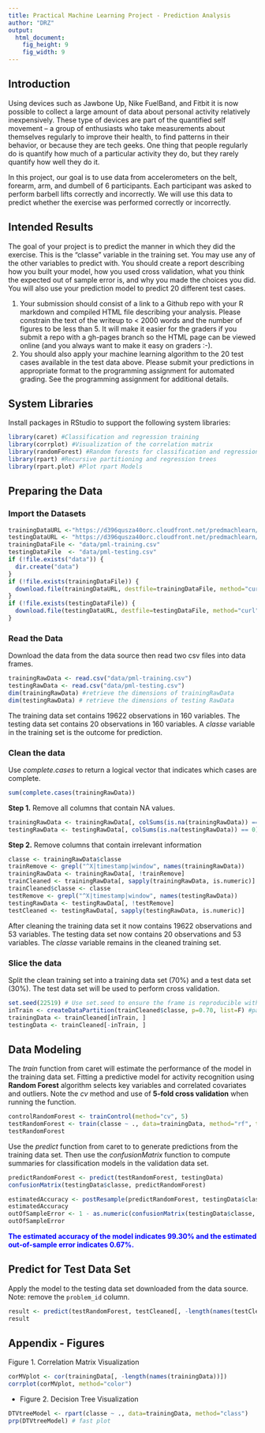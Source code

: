 ```yaml
---
title: Practical Machine Learning Project - Prediction Analysis
author: "DRZ"
output:
  html_document:
    fig_height: 9
    fig_width: 9
---
```



## Introduction  
Using devices such as Jawbone Up, Nike FuelBand, and Fitbit it is now possible to collect a large amount of data about personal activity relatively inexpensively. These type of devices are part of the quantified self movement – a group of enthusiasts who take measurements about themselves regularly to improve their health, to find patterns in their behavior, or because they are tech geeks. One thing that people regularly do is quantify how much of a particular activity they do, but they rarely quantify how well they do it. 

In this project, our goal is to use data from accelerometers on the belt, forearm, arm, and dumbell of 6 participants. Each participant was asked to perform barbell lifts correctly and incorrectly.  We will use this data to predict whether the exercise was performed correctly or incorrectly.  

## Intended Results 
The goal of your project is to predict the manner in which they did the exercise. This is the "classe" variable in the training set. You may use any of the other variables to predict with. You should create a report describing how you built your model, how you used cross validation, what you think the expected out of sample error is, and why you made the choices you did. You will also use your prediction model to predict 20 different test cases. 

1. Your submission should consist of a link to a Github repo with your R markdown and compiled HTML file describing your analysis. Please constrain the text of the writeup to < 2000 words and the number of figures to be less than 5. It will make it easier for the graders if you submit a repo with a gh-pages branch so the HTML page can be viewed online (and you always want to make it easy on graders :-).
2. You should also apply your machine learning algorithm to the 20 test cases available in the test data above. Please submit your predictions in appropriate format to the programming assignment for automated grading. See the programming assignment for additional details. 

## System Libraries 
Install packages in RStudio to support the following system libraries: 
```r
library(caret) #Classification and regression training
library(corrplot) #Visualization of the correlation matrix
library(randomForest) #Random forests for classification and regression
library(rpart) #Recursive partitioning and regression trees
library(rpart.plot) #Plot rpart Models
``` 
## Preparing the Data 
### Import the Datasets
```r
trainingDataURL <-"https://d396qusza40orc.cloudfront.net/predmachlearn/pml-training.csv"
testingDataURL <- "https://d396qusza40orc.cloudfront.net/predmachlearn/pml-testing.csv"
trainingDataFile <- "data/pml-training.csv"
testingDataFile  <- "data/pml-testing.csv"
if (!file.exists("data")) {
  dir.create("data")
}
if (!file.exists(trainingDataFile)) {
  download.file(trainingDataURL, destfile=trainingDataFile, method="curl")
}
if (!file.exists(testingDataFile)) {
  download.file(testingDataURL, destfile=testingDataFile, method="curl")
}
```  
### Read the Data
Download the data from the data source then read two csv files into data frames.  
```r
trainingRawData <- read.csv("data/pml-training.csv")
testingRawData <- read.csv("data/pml-testing.csv")
dim(trainingRawData) #retrieve the dimensions of trainingRawData
dim(testingRawData) # retrieve the dimensions of testing RawData
```
The training data set contains 19622 observations in 160 variables. The testing data set contains 20 observations in 160 variables. A <i>classe</i> variable in the training set is the outcome for prediction. 

### Clean the data
Use <i>complete.cases</i> to return a logical vector that indicates which cases are complete. 
```r
sum(complete.cases(trainingRawData))
```
<b>Step 1.</b> Remove all columns that contain NA values.
```r
trainingRawData <- trainingRawData[, colSums(is.na(trainingRawData)) == 0] 
testingRawData <- testingRawData[, colSums(is.na(testingRawData)) == 0] 
```  
<b>Step 2.</b> Remove columns that contain irrelevant information
```r
classe <- trainingRawData$classe
trainRemove <- grepl("^X|timestamp|window", names(trainingRawData))
trainingRawData <- trainingRawData[, !trainRemove]
trainCleaned <- trainingRawData[, sapply(trainingRawData, is.numeric)]
trainCleaned$classe <- classe
testRemove <- grepl("^X|timestamp|window", names(testingRawData))
testingRawData <- testingRawData[, !testRemove]
testCleaned <- testingRawData[, sapply(testingRawData, is.numeric)]
```
After cleaning the training data set it now contains 19622 observations and 53 variables.  The  testing data set now contains 20 observations and 53 variables. The <i>classe</i> variable remains in the cleaned training set.

### Slice the data
Split the clean training set into a training data set (70%) and a test data set (30%). The test data set will be used to perform cross validation.  
```r
set.seed(22519) # Use set.seed to ensure the frame is reproducible with the same data
inTrain <- createDataPartition(trainCleaned$classe, p=0.70, list=F) #partition the data to 70% training and 30% test data
trainingData <- trainCleaned[inTrain, ]
testingData <- trainCleaned[-inTrain, ]
```

## Data Modeling
The <i>train</i> function from caret will estimate the performance of the model in the training data set.  Fitting a predictive model for activity recognition using **Random Forest** algorithm selects key variables and correlated covariates and outliers. Note the <i>cv</i> method and use of **5-fold cross validation** when running the function.  
```r
controlRandomForest <- trainControl(method="cv", 5)
testRandomForest <- train(classe ~ ., data=trainingData, method="rf", trControl=controlRandomForest, ntree=250)
testRandomForest
```
Use the <i>predict</i> function from caret to to generate predictions from the training data set.  Then use the <i>confusionMatrix</i> function to compute summaries for classification models in the validation data set.  
```r
predictRandomForest <- predict(testRandomForest, testingData)
confusionMatrix(testingData$classe, predictRandomForest)
```
```r
estimatedAccuracy <- postResample(predictRandomForest, testingData$classe)
estimatedAccuracy
outOfSampleError <- 1 - as.numeric(confusionMatrix(testingData$classe, predictRandomForest)$overall[1])
outOfSampleError
```
<p style="color:blue;"><b>The estimated accuracy of the model indicates 99.30% and the estimated out-of-sample error indicates 0.67%.</b></p>

## Predict for Test Data Set
Apply the model to the testing data set downloaded from the data source. Note: remove the `problem_id` column.  
```r
result <- predict(testRandomForest, testCleaned[, -length(names(testCleaned))])
result
```  

## Appendix - Figures  
  Figure 1. Correlation Matrix Visualization  
```r
corMVplot <- cor(trainingData[, -length(names(trainingData))])
corrplot(corMVplot, method="color")
```
-
Figure 2. Decision Tree Visualization
```r
DTVtreeModel <- rpart(classe ~ ., data=trainingData, method="class")
prp(DTVtreeModel) # fast plot
```